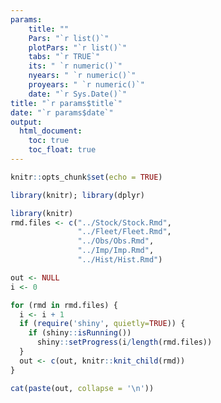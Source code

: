 ---
params: 
    title: ""
    Pars: "`r list()`"
    plotPars: "`r list()`"
    tabs: "`r TRUE`"
    its: " `r numeric()`"
    nyears: " `r numeric()`"
    proyears: " `r numeric()`"
    date: "`r Sys.Date()`"
title: "`r params$title`"
date: "`r params$date`"
output:
  html_document:
    toc: true
    toc_float: true
---

```{r setup, include=FALSE}
knitr::opts_chunk$set(echo = TRUE)
```

```{r echo=FALSE, include=FALSE}
library(knitr); library(dplyr)
```


```{r echo=FALSE, include=FALSE}
library(knitr)
rmd.files <- c("../Stock/Stock.Rmd",
               "../Fleet/Fleet.Rmd",
               "../Obs/Obs.Rmd",
               "../Imp/Imp.Rmd",
               "../Hist/Hist.Rmd")

out <- NULL
i <- 0

for (rmd in rmd.files) {
  i <- i + 1
  if (require('shiny', quietly=TRUE)) {
    if (shiny::isRunning())
      shiny::setProgress(i/length(rmd.files))
  }  
  out <- c(out, knitr::knit_child(rmd))
}

```


```{r, echo=FALSE, results="asis"}
cat(paste(out, collapse = '\n'))
```

